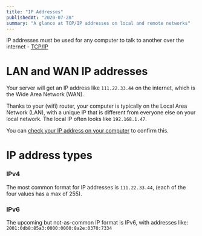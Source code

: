 ```yaml
---
title: "IP Addresses"
publishedAt: "2020-07-28"
summary: "A glance at TCP/IP addresses on local and remote networks"
---
```


IP addresses must be used for any computer to talk to another over the internet - [TCP/IP](/tcpip)

# LAN and WAN IP addresses

Your server will get an IP address like `111.22.33.44` on the internet, which is the Wide Area Network (WAN).

Thanks to your (wifi) router, your computer is typically on the Local Area Network (LAN), with a unique IP that is different from everyone else on your local network. The local IP often looks like `192.168.1.47`.

You can [check your IP address on your computer](/check-my-ip) to confirm this.

# IP address types

### IPv4

The most common format for IP addresses is `111.22.33.44`, (each of the four values has a max of 255).

### IPv6

The upcoming but not-as-common IP format is IPv6, with addresses like: `2001:0db8:85a3:0000:0000:8a2e:0370:7334`

<!--- © Aven LLC and Aven Contributors. Licensed under Creative Commons BY-NC-SA 4.0 https://creativecommons.org/licenses/by-nc-sa/4.0/ -->
